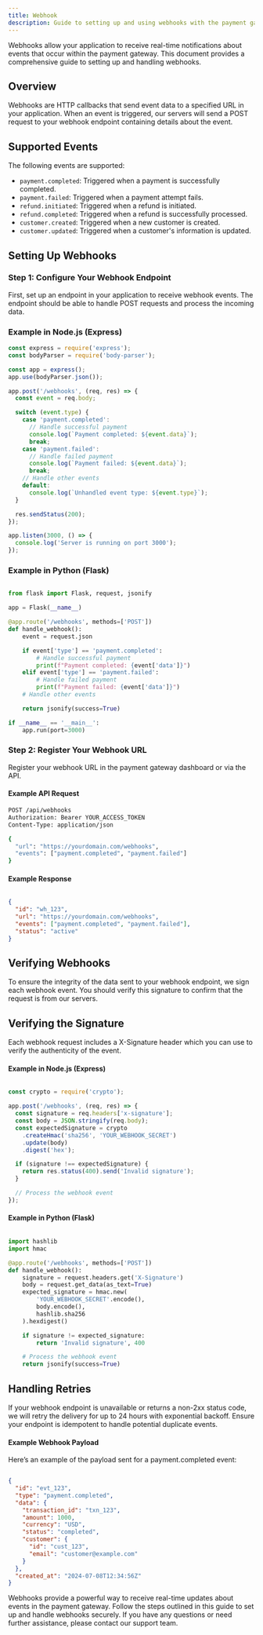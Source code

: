 ```yaml
---
title: Webhook
description: Guide to setting up and using webhooks with the payment gateway.
---
```



Webhooks allow your application to receive real-time notifications about events that occur within the payment gateway. This document provides a comprehensive guide to setting up and handling webhooks.

## Overview

Webhooks are HTTP callbacks that send event data to a specified URL in your application. When an event is triggered, our servers will send a POST request to your webhook endpoint containing details about the event.

## Supported Events

The following events are supported:

- `payment.completed`: Triggered when a payment is successfully completed.
- `payment.failed`: Triggered when a payment attempt fails.
- `refund.initiated`: Triggered when a refund is initiated.
- `refund.completed`: Triggered when a refund is successfully processed.
- `customer.created`: Triggered when a new customer is created.
- `customer.updated`: Triggered when a customer's information is updated.

## Setting Up Webhooks

### Step 1: Configure Your Webhook Endpoint

First, set up an endpoint in your application to receive webhook events. The endpoint should be able to handle POST requests and process the incoming data.

### Example in Node.js (Express)

```javascript
const express = require('express');
const bodyParser = require('body-parser');

const app = express();
app.use(bodyParser.json());

app.post('/webhooks', (req, res) => {
  const event = req.body;

  switch (event.type) {
    case 'payment.completed':
      // Handle successful payment
      console.log(`Payment completed: ${event.data}`);
      break;
    case 'payment.failed':
      // Handle failed payment
      console.log(`Payment failed: ${event.data}`);
      break;
    // Handle other events
    default:
      console.log(`Unhandled event type: ${event.type}`);
  }

  res.sendStatus(200);
});

app.listen(3000, () => {
  console.log('Server is running on port 3000');
});
```

### Example in Python (Flask)

```python

from flask import Flask, request, jsonify

app = Flask(__name__)

@app.route('/webhooks', methods=['POST'])
def handle_webhook():
    event = request.json

    if event['type'] == 'payment.completed':
        # Handle successful payment
        print(f"Payment completed: {event['data']}")
    elif event['type'] == 'payment.failed':
        # Handle failed payment
        print(f"Payment failed: {event['data']}")
    # Handle other events

    return jsonify(success=True)

if __name__ == '__main__':
    app.run(port=3000)

```

### Step 2: Register Your Webhook URL

Register your webhook URL in the payment gateway dashboard or via the API.

#### Example API Request

```bash
POST /api/webhooks
Authorization: Bearer YOUR_ACCESS_TOKEN
Content-Type: application/json

{
  "url": "https://yourdomain.com/webhooks",
  "events": ["payment.completed", "payment.failed"]
}

```

#### Example Response

```json

{
  "id": "wh_123",
  "url": "https://yourdomain.com/webhooks",
  "events": ["payment.completed", "payment.failed"],
  "status": "active"
}

```

## Verifying Webhooks

To ensure the integrity of the data sent to your webhook endpoint, we sign each webhook event. You should verify this signature to confirm that the request is from our servers.

## Verifying the Signature

Each webhook request includes a X-Signature header which you can use to verify the authenticity of the event.

#### Example in Node.js (Express)
```js

const crypto = require('crypto');

app.post('/webhooks', (req, res) => {
  const signature = req.headers['x-signature'];
  const body = JSON.stringify(req.body);
  const expectedSignature = crypto
    .createHmac('sha256', 'YOUR_WEBHOOK_SECRET')
    .update(body)
    .digest('hex');

  if (signature !== expectedSignature) {
    return res.status(400).send('Invalid signature');
  }

  // Process the webhook event
});

```
#### Example in Python (Flask)

```python

import hashlib
import hmac

@app.route('/webhooks', methods=['POST'])
def handle_webhook():
    signature = request.headers.get('X-Signature')
    body = request.get_data(as_text=True)
    expected_signature = hmac.new(
        'YOUR_WEBHOOK_SECRET'.encode(),
        body.encode(),
        hashlib.sha256
    ).hexdigest()

    if signature != expected_signature:
        return 'Invalid signature', 400

    # Process the webhook event
    return jsonify(success=True)

```

## Handling Retries

If your webhook endpoint is unavailable or returns a non-2xx status code, we will retry the delivery for up to 24 hours with exponential backoff. Ensure your endpoint is idempotent to handle potential duplicate events.

#### Example Webhook Payload

Here’s an example of the payload sent for a payment.completed event:

```json

{
  "id": "evt_123",
  "type": "payment.completed",
  "data": {
    "transaction_id": "txn_123",
    "amount": 1000,
    "currency": "USD",
    "status": "completed",
    "customer": {
      "id": "cust_123",
      "email": "customer@example.com"
    }
  },
  "created_at": "2024-07-08T12:34:56Z"
}

```

Webhooks provide a powerful way to receive real-time updates about events in the payment gateway. Follow the steps outlined in this guide to set up and handle webhooks securely. If you have any questions or need further assistance, please contact our support team.

<DocsFooter/>